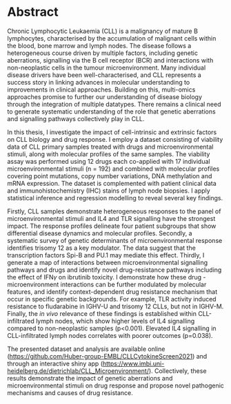 # Abstract {-}
Chronic Lymphocytic Leukaemia (CLL) is a malignancy of mature B lymphocytes, characterised by the accumulation of malignant cells within the blood, bone marrow and lymph nodes. The disease follows a heterogeneous course driven by multiple factors, including genetic aberrations, signalling via the B cell receptor (BCR) and interactions with non-neoplastic cells in the tumour microenvironment. Many individual disease drivers have been well-characterised, and CLL represents a success story in linking advances in molecular understanding to improvements in clinical approaches. Building on this, multi-omics approaches promise to further our understanding of disease biology through the integration of multiple datatypes.  There remains a clinical need to generate systematic understanding of the role that genetic aberrations and signalling pathways collectively play in CLL.

In this thesis, I investigate the impact of cell-intrinsic and extrinsic factors on CLL biology and drug response. I employ a dataset consisting of viability data of CLL primary samples treated with drugs and microenvironmental stimuli, along with molecular profiles of the same samples. The viability assay was performed using 12 drugs each co-applied with 17 individual microenvironmental stimuli (n = 192) and combined with molecular profiles covering point mutations, copy number variations, DNA methylation and mRNA expression. The dataset is complemented with patient clinical data and immunohistochemistry (IHC) stains of lymph node biopsies.  I apply statistical inference and regression modelling to reveal several key findings.
 
Firstly, CLL samples demonstrate heterogeneous responses to the panel of microenvironmental stimuli and IL4 and TLR signalling have the strongest impact. The response profiles delineate four patient subgroups that show differential disease dynamics and molecular profiles. Secondly, a systematic survey of genetic determinants of microenvironmental response identifies trisomy 12 as a key modulator. The data suggest that the transcription factors Spi-B and PU.1 may mediate this effect. Thirdly, I generate a map of interactions between microenvironmental signalling pathways and drugs and identify novel drug-resistance pathways including the effect of IFN$\gamma$ on ibrutinib toxicity. I demonstrate how these drug - microenvironment interactions can be further modulated by molecular features, and identify context-dependent drug resistance mechanism that occur in specific genetic backgrounds. For example, TLR activity induced resistance to fludarabine in IGHV-U and trisomy 12 CLLs, but not in IGHV-M. Finally, the *in vivo* relevance of these findings is established within CLL-infiltrated lymph nodes, which show higher levels of IL4 signalling compared to non-neoplastic samples (p<0.001). Elevated IL4 signalling in CLL-infiltrated lymph nodes correlates with poorer outcomes (p=0.038). 

The presented dataset and analysis are available online ([https://github.com/Huber-group-EMBL/CLLCytokineScreen2021](https://github.com/Huber-group-EMBL/CLLCytokineScreen2021)) and through an interactive shiny app ([https://www.imbi.uni-heidelberg.de/dietrichlab/CLL_Microenvironment/](https://www.imbi.uni-heidelberg.de/dietrichlab/CLL_Microenvironment/)). Collectively, these results demonstrate the impact of genetic aberrations and microenvironmental stimuli on drug response and propose novel pathogenic mechanisms and causes of drug resistance.
